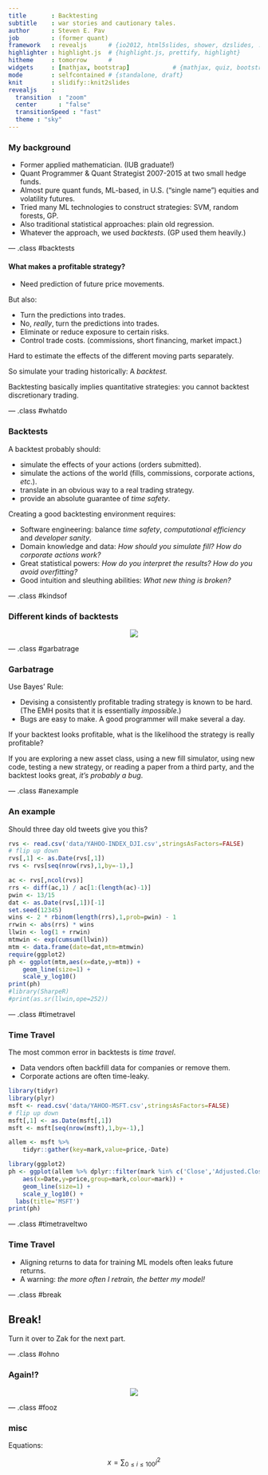 ```yaml
---
title       : Backtesting
subtitle    : war stories and cautionary tales.
author      : Steven E. Pav
job         : (former quant)
framework   : revealjs      # {io2012, html5slides, shower, dzslides, ...}
highlighter : highlight.js  # {highlight.js, prettify, highlight}
hitheme     : tomorrow      # 
widgets     : [mathjax, bootstrap]            # {mathjax, quiz, bootstrap}
mode        : selfcontained # {standalone, draft}
knit        : slidify::knit2slides
revealjs    : 
  transition  : "zoom"
  center      : "false"
  transitionSpeed : "fast"
  theme : "sky"    
---
```


<!-- c.f.  
http://zevross.com/blog/2014/11/19/creating-elegant-html-presentations-that-feature-r-code/
http://stackoverflow.com/a/21468200/164611
https://github.com/hakimel/reveal.js/
https://j.eremy.net/align-lists-flush-left/
-->
 
<style type="text/css">
p { text-align: left; }
</style>

### My background

* Former applied mathematician. (IUB graduate!)
* Quant Programmer & Quant Strategist 2007-2015 at 
two small hedge funds.
* Almost pure quant funds, ML-based, in U.S. ("single name") equities and
volatility futures.
* Tried many ML technologies to construct strategies: SVM, random forests, 
GP.
* Also traditional statistical approaches: plain old regression.
* Whatever the approach, we used _backtests_. (GP used them heavily.)

--- .class #backtests

#### What makes a profitable strategy?

<div align=left>
<ul>
<li> Need prediction of future price movements.
</ul>
</div>

But also:

* Turn the predictions into trades.
* No, _really_, turn the predictions into trades.
* Eliminate or reduce exposure to certain risks.
* Control trade costs. (commissions, short financing, market impact.)

Hard to estimate the effects of the different moving parts separately.

So simulate your trading historically: A _backtest._

Backtesting basically implies quantitative strategies: you cannot backtest
discretionary trading.

--- .class #whatdo

### Backtests

A backtest probably should:

* simulate the effects of your actions (orders submitted).
* simulate the actions of the world (fills, commissions, corporate actions,
_etc_.).
* translate in an obvious way to a real trading strategy.
* provide an absolute guarantee of _time safety_.

Creating a good backtesting environment requires:

* Software engineering: balance _time safety_, _computational efficiency_
and _developer sanity_.
* Domain knowledge and data: _How should you simulate fill?_
_How do corporate actions work?_
* Great statistical powers: _How do you interpret the results?_ _How do you
avoid overfitting?_
* Good intuition and sleuthing abilities: _What new thing is broken?_

--- .class #kindsof

### Different kinds of backtests

<center>![](./figure/backtests.png)</center>


--- .class #garbatrage

<style type="text/css">
p { text-align: left; }
</style>

### Garbatrage

Use Bayes' Rule:

* Devising a consistently profitable trading strategy is known to be hard. <br>
(The EMH posits that it is essentially _impossible_.)
* Bugs are easy to make. A good programmer will make several a day.

If your backtest looks profitable, what is the likelihood the
strategy is really profitable?

If you are exploring a new asset class, using a new fill simulator, 
using new code, testing a new strategy, or reading a paper from a third party, 
and the backtest looks great, _it's probably a bug_.

--- .class #anexample

<style type="text/css">
p { text-align: center; } 
</style>

### An example

Should three day old tweets give you this?

```r
rvs <- read.csv('data/YAHOO-INDEX_DJI.csv',stringsAsFactors=FALSE)
# flip up down
rvs[,1] <- as.Date(rvs[,1])
rvs <- rvs[seq(nrow(rvs),1,by=-1),]

ac <- rvs[,ncol(rvs)]
rrs <- diff(ac,1) / ac[1:(length(ac)-1)]
pwin <- 13/15
dat <- as.Date(rvs[,1])[-1]
set.seed(12345)
wins <- 2 * rbinom(length(rrs),1,prob=pwin) - 1
rrwin <- abs(rrs) * wins
llwin <- log(1 + rrwin)
mtmwin <- exp(cumsum(llwin))
mtm <- data.frame(date=dat,mtm=mtmwin)
require(ggplot2)
ph <- ggplot(mtm,aes(x=date,y=mtm)) + 
	geom_line(size=1) + 
	scale_y_log10() 
print(ph)
#library(SharpeR)
#print(as.sr(llwin,ope=252))
```

<style type="text/css">
p { text-align: left; }
</style>

--- .class #timetravel

### Time Travel

The most common error in backtests is _time travel_.

* Data vendors often backfill data for companies or remove them.
* Corporate actions are often time-leaky.

```r
library(tidyr)
library(plyr)
msft <- read.csv('data/YAHOO-MSFT.csv',stringsAsFactors=FALSE)
# flip up down
msft[,1] <- as.Date(msft[,1])
msft <- msft[seq(nrow(msft),1,by=-1),]

allem <- msft %>%
	tidyr::gather(key=mark,value=price,-Date)

library(ggplot2)
ph <- ggplot(allem %>% dplyr::filter(mark %in% c('Close','Adjusted.Close')),
	aes(x=Date,y=price,group=mark,colour=mark)) + 
	geom_line(size=1) + 
	scale_y_log10() +
  labs(title='MSFT')
print(ph)
```

--- .class #timetraveltwo

### Time Travel

* Aligning returns to data for training ML models often
leaks future returns.
* A warning: _the more often I retrain, the better
my model!_

--- .class #break

## Break!


Turn it over to Zak for the next part.

--- .class #ohno

### Again!?

<center>![](./figure/Curve_fitting.jpg)</center>


--- .class #fooz

### misc

Equations:

$$
x = \sum_{0 \le i \le 100} i^2
$$



